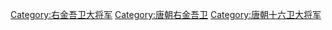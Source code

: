 [[Category:右金吾卫大将军|Category:右金吾卫大将军]]
[[Category:唐朝右金吾卫|Category:唐朝右金吾卫]]
[[Category:唐朝十六卫大将军|Category:唐朝十六卫大将军]]